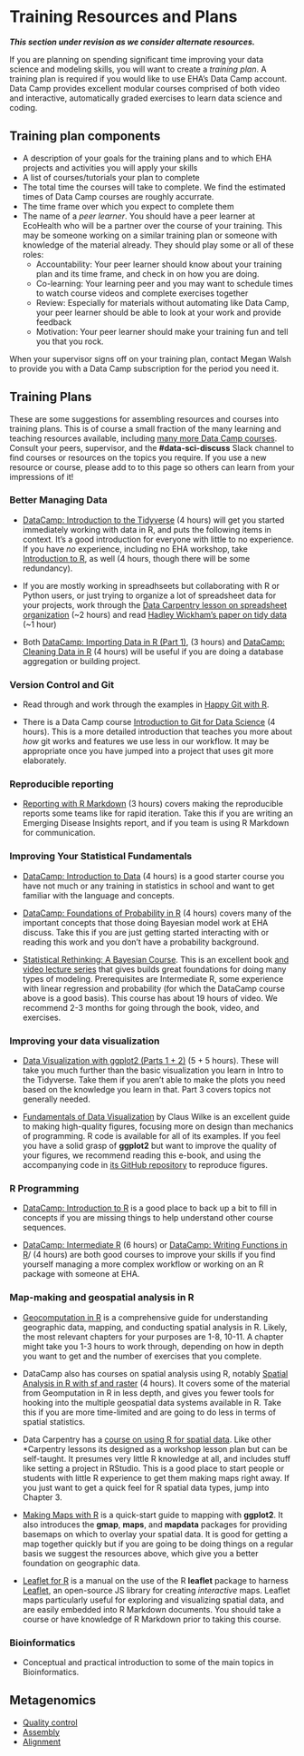 # Training Resources and Plans

***This section under revision as we consider alternate resources.***

If you are planning on spending significant time improving your data science and modeling skills, you will want to create a _training plan_.  A training plan is required if you
would like to use EHA's Data Camp account.  Data Camp provides excellent modular courses comprised of both video and interactive, automatically graded exercises to learn data science and coding.  

## Training plan components

-  A description of your goals for the training plans and to which EHA projects
   and activities you will apply your skills
-  A list of courses/tutorials your plan to complete
-  The total time the courses will take to complete.  We find the estimated times of Data Camp courses are roughly accurrate. 
-  The time frame over which you expect to complete them
-  The name of a _peer learner_.  You should have a peer learner at EcoHealth who will be a partner over the course of your training.  This may be someone working on a similar training plan or someone with knowledge of the material already.  They should play some or all of these roles:
    -   Accountability: Your peer learner should know about your training plan and its time frame, and check in on how you are doing.
    -   Co-learning: Your learning peer and you may want to schedule times to watch course
        videos and complete exercises together
    -   Review: Especially for materials without automating like Data Camp, your peer learner should be able to look at your work and provide feedback
    -   Motivation:  Your peer learner should make your training fun and tell you that you rock. 

When your supervisor signs off on your training plan, contact Megan Walsh to
provide you with a Data Camp subscription for the period you need it.

## Training Plans

These are some suggestions for assembling resources and courses into training plans.  This is of course a small fraction of the many learning and teaching resources available, including [many more Data Camp courses](https://www.datacamp.com/courses).  Consult your peers, supervisor, and the **\#data-sci-discuss** Slack channel to find courses or resources on the topics you require. If you use a new resource or course, please add to to this page so others can learn from your impressions of it!

### Better Managing Data

-  [DataCamp: Introduction to the Tidyverse](https://www.datacamp.com/courses/introduction-to-the-tidyverse) (4 hours) will get you started immediately working with data in R, and puts the following items in context.  It's a good introduction for everyone with little to no experience.  If you have _no_ experience, including no EHA workshop, take [Introduction to R](https://www.datacamp.com/courses/free-introduction-to-r), as well (4 hours, though there will be some redundancy).  

-  If you are mostly working in spreadhseets but collaborating with R or Python users, or just trying to organize a lot of spreadsheet data for your projects, work through the [Data Carpentry lesson on spreadsheet organization](http://www.datacarpentry.org/spreadsheet-ecology-lesson/) (~2 hours) and
read [Hadley Wickham's paper on tidy data](https://www.jstatsoft.org/article/view/v059i10) (~1 hour)

- Both [DataCamp: Importing Data in R (Part 1)](https://www.datacamp.com/courses/importing-data-in-r-part-1), (3 hours) and  [DataCamp: Cleaning Data in R](https://www.datacamp.com/courses/cleaning-data-in-r) (4 hours) will be useful if you are doing a database aggregation or building project.

### Version Control and Git

- Read through and work through the examples in [Happy Git with R](http://happygitwithr.com/).

-  There is a Data Camp course [Introduction to Git for Data Science](https://www.datacamp.com/courses/introduction-to-git-for-data-science) (4 hours).  This is a more detailed  introduction that teaches you more about _how_ git works and features
we use less in our workflow.  It may be appropriate once you have jumped into a project
that uses git more elaborately.

### Reproducible reporting

-   [Reporting with R Markdown](https://www.datacamp.com/courses/reporting-with-r-markdown) (3 hours) covers making the reproducible reports some teams like for rapid iteration.  Take this if you are writing an Emerging Disease Insights report, and if you team is using R Markdown for communication.

### Improving Your Statistical Fundamentals

- [DataCamp: Introduction to Data](https://www.datacamp.com/courses/introduction-to-data) (4 hours) is a good starter course you have not much or any training in statistics in school and want to get familiar with the language and concepts.

- [DataCamp: Foundations of Probability in R](https://www.datacamp.com/courses/foundations-of-probability-in-r) (4 hours) covers many of the important concepts that those doing Bayesian model work at EHA discuss.  Take this if you are just getting started interacting with or reading this work and you don't have a probability background.

- [Statistical Rethinking: A Bayesian Course](https://xcelab.net/rm/statistical-rethinking/). This is an excellent book [and video lecture series](https://www.youtube.com/playlist?list=PLDcUM9US4XdM9_N6XUUFrhghGJ4K25bFc) that gives builds great foundations for doing many types of modeling.  Prerequisites are Intermediate R, some experience with linear regression and probability (for which the DataCamp course above is a good basis).  This course has about 19 hours of video.  We recommend 2-3 months for going through the book, video, and exercises.

### Improving your data visualization

-  [Data Visualization with ggplot2 (Parts 1 + 2)](https://www.datacamp.com/courses/data-visualization-with-ggplot2-1) (5 + 5 hours).  These will take you much further than the basic visualization you learn in Intro to the Tidyverse.  Take them if you aren't able to make the plots you need based on the knowledge you learn in that.  Part 3 covers
   topics not generally needed.
   
-   [Fundamentals of Data Visualization](http://serialmentor.com/dataviz/) by Claus Wilke is an excellent guide to making high-quality figures, focusing more on design than mechanics of programming. R code is available for all of its examples.  If you feel you have a solid
grasp of **ggplot2** but want to improve the quality of your figures, we recommend reading this e-book, and using the accompanying code in [its GitHub repository](https://github.com/clauswilke/dataviz) to reproduce figures. 

### R Programming

-   [DataCamp: Introduction to R](https://www.datacamp.com/courses/free-introduction-to-r) is a good place to back up a bit to fill in concepts if you are missing things to help understand other course sequences. 

-   [DataCamp: Intermediate R](https://www.datacamp.com/courses/intermediate-r) (6 hours) or [DataCamp: Writing Functions in R](https://www.datacamp.com/courses/writing-functions-in-r)/ (4 hours) are both good courses to improve your skills if you find yourself managing a more complex workflow or working on an R package with someone at EHA. 

### Map-making and geospatial analysis in R

-   [Geocomputation in R](https://geocompr.robinlovelace.net/) is a comprehensive guide for understanding geographic data, mapping, and conducting spatial analysis in R. Likely, the most relevant chapters for your purposes are 1-8, 10-11. A chapter might take you 1-3 hours to work through, depending on how in depth you want to get and the number of exercises that you complete.

-  DataCamp also has courses on spatial analysis using R, notably [Spatial Analysis in R with sf and raster](https://www.datacamp.com/courses/spatial-analysis-in-r-with-sf-and-raster) (4 hours).  It covers
some of the material from Geomputation in R in less depth, and gives you fewer tools for hooking into the multiple geospatial data systems available in R.  Take this if you are more time-limited and are going to do less in terms of spatial statistics.

- Data Carpentry has a [course on using R for spatial data](https://datacarpentry.org/geospatial-workshop/).  Like other \*Carpentry lessons its designed as a workshop lesson plan but can be self-taught. It presumes very little R knowledge at all, and includes stuff like setting a project in RStudio.  This is a good place to start people or students with little R experience to get them making maps right away.  If you just want to get a quick feel for R spatial data types, jump into Chapter 3.

-   [Making Maps with R](http://eriqande.github.io/rep-res-web/lectures/making-maps-with-R.html) is a quick-start guide to mapping with **ggplot2**. It also introduces the **gmap**, **maps**, and **mapdata** packages for providing basemaps on which to overlay your spatial data.  It is good for getting a map together quickly but if you are going to be doing things on a regular basis we suggest the resources above, which give you a better foundation on geographic data.

-  [Leaflet for R](https://rstudio.github.io/leaflet/) is a manual on the use of the R **leaflet** package to harness [Leaflet](https://leafletjs.com/), an open-source JS library for creating _interactive_ maps. Leaflet maps particularly useful for exploring and visualizing spatial data, and are easily embedded into R Markdown documents.   You should take a course or have knowledge of R Markdown prior to taking this course.


### Bioinformatics

- Conceptual and practical introduction to some of the main topics in Bioinformatics.

## Metagenomics

- [Quality control](#quality-control)
- [Assembly](#assembly-of-high-throughput-data)
- [Alignment](#seqs_aln)




